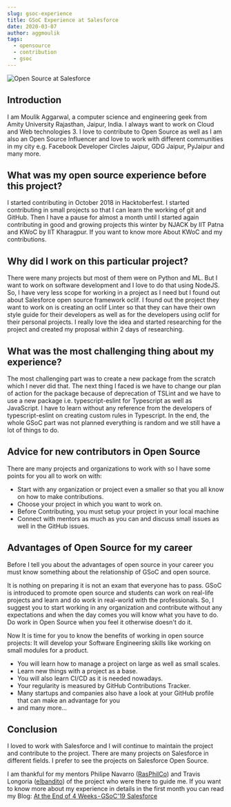 ```yaml
---
slug: gsoc-experience
title: GSoC Experience at Salesforce
date: 2020-03-07
author: aggmoulik
tags:
  - opensource
  - contribution
  - gsoc
---
```


![Open Source at Salesforce](https://cdn-images-1.medium.com/max/800/1*Y3nz1f_i3UNVEoHsY9SmZQ.png)

## Introduction
I am Moulik Aggarwal, a computer science and engineering geek from Amity University Rajasthan, Jaipur, India. I always want to work on Cloud and Web technologies 3. I love to contribute to Open Source as well as I am also an Open Source Influencer and love to work with different communities in my city e.g. Facebook Developer Circles Jaipur, GDG Jaipur, PyJaipur and many more.

## What was my open source experience before this project?
I started contributing in October 2018 in Hacktoberfest. I started contributing in small projects so that I can learn the working of git and GitHub. Then I have a pause for almost a month until I started again contributing in good and growing projects this winter by NJACK by IIT Patna and KWoC by IIT Kharagpur. If you want to know more About KWoC and my contributions.

## Why did I work on this particular project?
There were many projects but most of them were on Python and ML. But I want to work on software development and I love to do that using NodeJS. So, I have very less scope for working in a project as I need but I found out about Salesforce open source framework oclif. I found out the project they want to work on is creating an oclif Linter so that they can have their own style guide for their developers as well as for the developers using oclif for their personal projects. I really love the idea and started researching for the project and created my proposal within 2 days of researching.

## What was the most challenging thing about my experience?
The most challenging part was to create a new package from the scratch which I never did that. The next thing I faced is we have to change our plan of action for the package because of deprecation of TSLint and we have to use a new package i.e. typescript-eslint for Typescript as well as JavaScript. I have to learn without any reference from the developers of typescript-eslint on creating custom rules in Typescript. In the end, the whole GSoC part was not planned everything is random and we still have a lot of things to do.

## Advice for new contributors in Open Source
There are many projects and organizations to work with so I have some points for you all to work on with:
- Start with any organization or project even a smaller so that you all know on how to make contributions.
- Choose your project in which you want to work on.
- Before Contributing, you must setup your project in your local machine
- Connect with mentors as much as you can and discuss small issues as well in the GitHub issues.

## Advantages of Open Source for my career
Before I tell you about the advantages of open source in your career you must know something about the relationship of GSoC and open source.

It is nothing on preparing it is not an exam that everyone has to pass. GSoC is introduced to promote open source and students can work on real-life projects and learn and do work in real-world with the professionals. So, I suggest you to start working in any organization and contribute without any expectations and when the day comes you will know what you have to do. Do work in Open Source when you feel it otherwise doesn't do it.

Now It is time for you to know the benefits of working in open source projects:
It will develop your Software Engineering skills like working on small modules for a product.

- You will learn how to manage a project on large as well as small scales.
- Learn new things with a project as a base.
- You will also learn CI/CD as it is needed nowadays.
- Your regularity is measured by GitHub Contributions Tracker.
- Many startups and companies also have a look at your GitHub profile that can make an advantage for you 
- and many more...

## Conclusion
I loved to work with Salesforce and I will continue to maintain the project and contribute to the project. There are many projects on Salesforce in different fields. I prefer to see the projects on Salesforce Open Source.

I am thankful for my mentors Philipe Navarro ([RasPhilCo](https://github.com/RasPhilCo)) and Travis Longoria ([elbandito](https://github.com/elbandito)) of the project who were there to guide me.
If you want to know more about my experience in details in the first month you can read my Blog: [At the End of 4 Weeks - GSoC'19 Salesforce](/posts/gsoc-after-1-month)